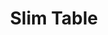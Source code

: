 ---
title: "Slim Table"
meta_title: "Slim Table craft"
description: "Craft de Slim Table"
rank: "s"
draft: false
name: "Slim Table"
recipe_img: "https://wiki.pokexgames.com/images/a/ae/Slim_Table.png"
level: 100
craft_time: 7200
result: 1
value_npc: 1
ingredients:
  - name: "Drawing Clipboards"
    quantity: 5
    item_img: "https://wiki.pokexgames.com/images/3/36/Drawing_Clipboard.png"
    value_npc: 1
  - name: "Small Bird Beak"
    quantity: 5
    item_img: "https://wiki.pokexgames.com/images/3/33/Small_Bird_Beak.png"
    value_npc: 1
  - name: "Corrupted Magnet"
    quantity: 5
    item_img: "https://wiki.pokexgames.com/images/0/09/Corrupted-Magnet.gif"
    value_npc: 1
  - name: "Black Wool Ball"
    quantity: 3
    item_img: "https://wiki.pokexgames.com/images/0/06/Black_Wool_Ball.png"
    value_npc: 1
---